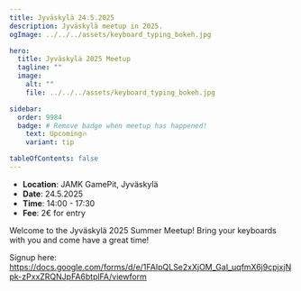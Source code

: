 ```yaml
---
title: Jyväskylä 24.5.2025
description: Jyväskylä meetup in 2025.
ogImage: ../../../assets/keyboard_typing_bokeh.jpg

hero:
  title: Jyväskylä 2025 Meetup
  tagline: ""
  image:
    alt: ""
    file: ../../../assets/keyboard_typing_bokeh.jpg

sidebar:
  order: 9984
  badge: # Remove badge when meetup has happened!
    text: Upcoming🔥
    variant: tip

tableOfContents: false
---
```


- **Location**: JAMK GamePit, Jyväskylä  
- **Date**: 24.5.2025
- **Time**: 14:00 - 17:30
- **Fee**: 2€ for entry

Welcome to the Jyväskylä 2025 Summer Meetup! Bring your keyboards with you and come have a great time!

Signup here: https://docs.google.com/forms/d/e/1FAIpQLSe2xXjOM_GaI_uqfmX6j9cpjxjNpk-zPxxZRQNJpFA6btplFA/viewform